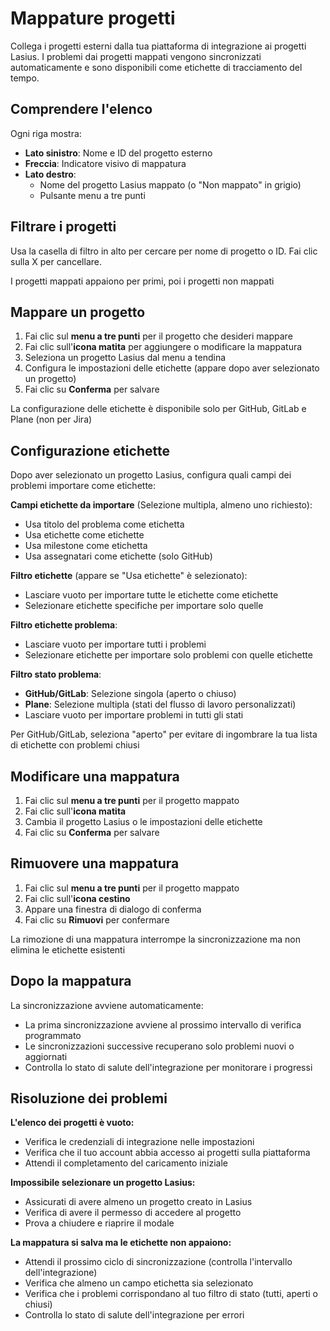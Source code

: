 # Mappature progetti

Collega i progetti esterni dalla tua piattaforma di integrazione ai progetti Lasius. I problemi dai progetti mappati vengono sincronizzati automaticamente e sono disponibili come etichette di tracciamento del tempo.

## Comprendere l'elenco

Ogni riga mostra:
- **Lato sinistro**: Nome e ID del progetto esterno
- **Freccia**: Indicatore visivo di mappatura
- **Lato destro**:
  - Nome del progetto Lasius mappato (o "Non mappato" in grigio)
  - Pulsante menu a tre punti

## Filtrare i progetti

Usa la casella di filtro in alto per cercare per nome di progetto o ID. Fai clic sulla X per cancellare.

<Tip>I progetti mappati appaiono per primi, poi i progetti non mappati</Tip>

## Mappare un progetto

1. Fai clic sul **menu a tre punti** per il progetto che desideri mappare
2. Fai clic sull'**icona matita** per aggiungere o modificare la mappatura
3. Seleziona un progetto Lasius dal menu a tendina
4. Configura le impostazioni delle etichette (appare dopo aver selezionato un progetto)
5. Fai clic su **Conferma** per salvare

<Tip>La configurazione delle etichette è disponibile solo per GitHub, GitLab e Plane (non per Jira)</Tip>

## Configurazione etichette

Dopo aver selezionato un progetto Lasius, configura quali campi dei problemi importare come etichette:

**Campi etichette da importare** (Selezione multipla, almeno uno richiesto):
- Usa titolo del problema come etichetta
- Usa etichette come etichette
- Usa milestone come etichetta
- Usa assegnatari come etichette (solo GitHub)

**Filtro etichette** (appare se "Usa etichette" è selezionato):
- Lasciare vuoto per importare tutte le etichette come etichette
- Selezionare etichette specifiche per importare solo quelle

**Filtro etichette problema**:
- Lasciare vuoto per importare tutti i problemi
- Selezionare etichette per importare solo problemi con quelle etichette

**Filtro stato problema**:
- **GitHub/GitLab**: Selezione singola (aperto o chiuso)
- **Plane**: Selezione multipla (stati del flusso di lavoro personalizzati)
- Lasciare vuoto per importare problemi in tutti gli stati

<Tip>Per GitHub/GitLab, seleziona "aperto" per evitare di ingombrare la tua lista di etichette con problemi chiusi</Tip>

## Modificare una mappatura

1. Fai clic sul **menu a tre punti** per il progetto mappato
2. Fai clic sull'**icona matita**
3. Cambia il progetto Lasius o le impostazioni delle etichette
4. Fai clic su **Conferma** per salvare

## Rimuovere una mappatura

1. Fai clic sul **menu a tre punti** per il progetto mappato
2. Fai clic sull'**icona cestino**
3. Appare una finestra di dialogo di conferma
4. Fai clic su **Rimuovi** per confermare

<Tip>La rimozione di una mappatura interrompe la sincronizzazione ma non elimina le etichette esistenti</Tip>

## Dopo la mappatura

La sincronizzazione avviene automaticamente:
- La prima sincronizzazione avviene al prossimo intervallo di verifica programmato
- Le sincronizzazioni successive recuperano solo problemi nuovi o aggiornati
- Controlla lo stato di salute dell'integrazione per monitorare i progressi

## Risoluzione dei problemi

**L'elenco dei progetti è vuoto:**
- Verifica le credenziali di integrazione nelle impostazioni
- Verifica che il tuo account abbia accesso ai progetti sulla piattaforma
- Attendi il completamento del caricamento iniziale

**Impossibile selezionare un progetto Lasius:**
- Assicurati di avere almeno un progetto creato in Lasius
- Verifica di avere il permesso di accedere al progetto
- Prova a chiudere e riaprire il modale

**La mappatura si salva ma le etichette non appaiono:**
- Attendi il prossimo ciclo di sincronizzazione (controlla l'intervallo dell'integrazione)
- Verifica che almeno un campo etichetta sia selezionato
- Verifica che i problemi corrispondano al tuo filtro di stato (tutti, aperti o chiusi)
- Controlla lo stato di salute dell'integrazione per errori
